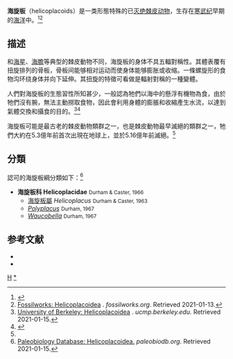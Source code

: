 {{Automatic Taxobox
| taxon = Helicoplacoidea
| name = 海旋板綱
| fossil_range = {{fossilrange|早寒武纪}}
| image = Helicoplacus.png
| image_caption = [[海旋板屬|海旋板屬]]的化石標本
| authority = Durham and Caster, 1963
| subdivision_ranks = [[科_(生物)|科]]
| subdivision = 
* '''海旋板科 Helicoplacidae'''
** [[海旋板屬|海旋板屬]] ''Helicoplacus''
** ''[[Polyplacus|Polyplacus]]''
** ''[[Waucobella|Waucobella]]''
}}

'''海旋板'''（helicoplacoids）是一类形態特殊的已[[灭绝|灭绝]][[棘皮动物|棘皮动物]]，生存在[[寒武纪|寒武纪]]早期的[[海洋|海洋]]中。<ref name="Durham & Caster 1963">{{cite journal |last1=Durham |first1=J. W. |last2=Caster |first2=K. E. |title=Helicoplacoidea: A New Class of Echinoderms |url=https://archive.org/details/sim_science_1963-05-17_140_3568/page/820 |journal=Science |date=17 May 1963 |volume=140 |issue=3568 |pages=820–822 |doi=10.1126/science.140.3568.820 |pmid=17746435 |bibcode=1963Sci...140..820D |s2cid=33443660 }}</ref><ref name="Fossilworks">[http://fossilworks.org/?a=taxonInfo&taxon_no=30816 Fossilworks: Helicoplacoidea] {{Wayback|url=http://fossilworks.org/?a=taxonInfo&taxon_no=30816 |date=20200815053606 }}. ''fossilworks.org''. Retrieved 2021-01-13.</ref>

== 描述 ==
和[[海星|海星]]、[[海膽|海膽]]等典型的棘皮動物不同，海旋板的身体不具五輻對稱性。其體表覆有扭旋排列的骨板，骨板间能够相对运动而使身体能够膨胀或收缩。一條螺旋形的食物沟环绕身体并向下延伸。其扭旋的特徵可看做是輻射對稱的一種變體。

人們對海旋板的生態習性所知甚少，一般認為牠們以海中的懸浮有機物為食，由於牠們沒有腕，無法主動撈取食物，因此會利用身體的膨脹和收縮產生水流，以達到氣體交換和攝食的目的。<ref name="Berkeley">[https://ucmp.berkeley.edu/echinodermata/helicoplacoidea.html University of Berkeley: Helicoplacoidea] {{Wayback|url=https://ucmp.berkeley.edu/echinodermata/helicoplacoidea.html |date=20210417092240 }}. ''ucmp.berkeley.edu.'' Retrieved 2021-01-15.</ref><ref name="Palaeos">{{Cite web |url=http://palaeos.com/metazoa/deuterostomia/homalozoa/helicoplacoidea.html |title=Palaeos: Helicoplacoidea: Armor-Plated Spirals |access-date=2021-11-30 |archive-date=2021-11-22 |archive-url=https://web.archive.org/web/20211122080725/http://palaeos.com/metazoa/deuterostomia/homalozoa/helicoplacoidea.html |dead-url=no }}</ref>

海旋板可能是最古老的棘皮動物類群之一，也是棘皮動物最早滅絕的類群之一，牠們大約在5.3億年前首次出現在地球上，並於5.16億年前滅絕。<ref name="Durham & Caster 1963"/>

== 分類 ==
{{le|古生物學資料庫|Paleobiology Database}}認可的海旋板綱分類如下：<ref name="paleobiodb">[https://paleobiodb.org/classic/basicTaxonInfo?taxon_no=151500 Paleobiology Database: Helicoplacoidea.] {{Wayback|url=https://paleobiodb.org/classic/basicTaxonInfo?taxon_no=151500 |date=20210122030244 }} ''paleobiodb.org''. Retrieved 2021-01-15.</ref>

* '''海旋板科 Helicoplacidae''' <small>Durham & Caster, 1966</small>
** [[海旋板屬|海旋板屬]] ''Helicoplacus'' <small>Durham & Caster, 1963</small>
** ''[[Polyplacus|Polyplacus]]'' <small>Durham, 1967</small>
** ''[[Waucobella|Waucobella]]'' <small>Durham, 1967</small>

== 参考文献 ==
{{reflist}}
* {{cite book zh |author=张永辂 刘冠邦 边立曾等 |title=古生物学（上册） |format=M |edition=1 |location=北京 |publisher=地质出版社 |date=1988 |pages=321 |id= ISBN 7-116-00148-4}}
* {{cite book zh |author=费尔布里奇 雅布隆斯基等|title=古生物学百科全书（上册） |format=M |edition=1 |location=北京 |publisher=地质出版社 |date=1989 |pages=336 |id= ISBN 7-116-00271-5}}

{{Taxonbar}}
[[Category:海膽亞門|H]]
[[Category:海旋板纲|*]]
